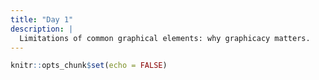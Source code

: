 ```yaml
---
title: "Day 1"
description: |
  Limitations of common graphical elements: why graphicacy matters.  
---
```


```r
knitr::opts_chunk$set(echo = FALSE)
```

